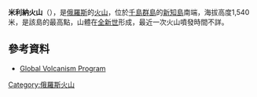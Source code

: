 {{coord|46.82|N|151.78|E|type:mountain|display=title}}

'''米利納火山'''（{{lang-ru|Мильна}}），是[[俄羅斯|俄羅斯]]的[[火山|火山]]，位於[[千島群島|千島群島]]的[[新知島|新知島]]南端，海拔高度1,540米，是該島的最高點，山體在[[全新世|全新世]]形成，最近一次火山噴發時間不詳。

==參考資料==
* [http://www.volcano.si.edu/world/volcano.cfm?vnum=0900-161 Global Volcanism Program]

{{Russia-geo-stub}}
[[Category:俄羅斯火山|Category:俄羅斯火山]]